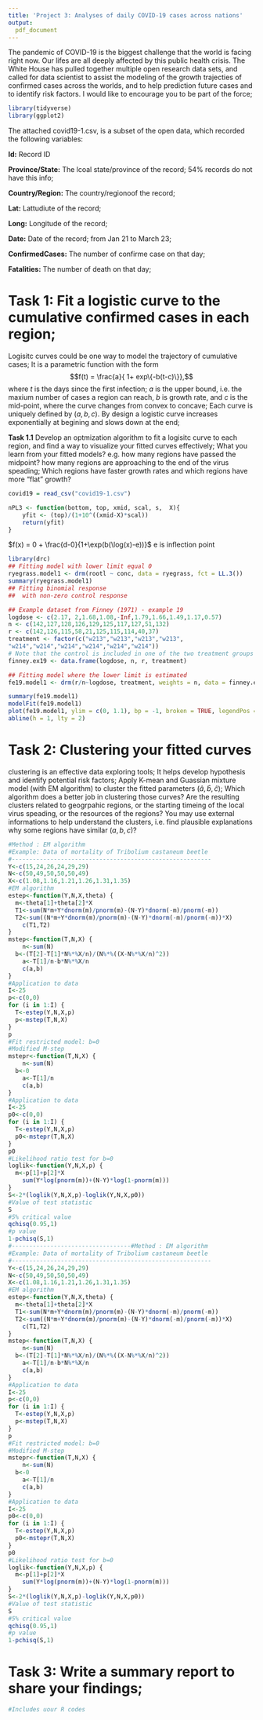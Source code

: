 ```yaml
---
title: 'Project 3: Analyses of daily COVID-19 cases across nations'
output:
  pdf_document
---
```



The pandemic of COVID-19 is the biggest challenge that the world is facing right now. Our lifes are all deeply affected by this public health crisis.  The White House has pulled together multiple open research data sets, and called for data scientist to assist the modeling  of the growth trajecties of confirmed cases across the worlds, and to help prediction future cases and to identify risk factors. I would like to encourage you to be part of the force; 

```r
library(tidyverse)
library(ggplot2)
```

The attached covid19-1.csv, is a subset of the open data, which recorded the following variables:

**Id:** Record ID

**Province/State:** The lcoal state/province of the record; 54% records do not have this info;

**Country/Region:** The country/regionoof the record;

**Lat:** Lattudiute of the record;

**Long:** Longitude of the record;

**Date:** Date of the record; from Jan 21 to March 23; 

**ConfirmedCases:** The number of confirme case on that day;

**Fatalities:** The number of death on that day;



# Task 1: Fit a logistic curve to the cumulative confirmed cases in each region;

Logisitc curves could be one way to model the trajectory of cumulative cases;  It is a parametric function with the form 
$$f(t) = \frac{a}{ 1+ exp\{-b(t-c)\}},$$
where $t$ is the days since the first infection; $a$ is the upper bound, i.e. the maxium number of cases a region can reach, $b$ is growth rate, and $c$ is the mid-point, where the curve changes from convex to concave; Each curve is uniquely defined by $(a,b,c)$. By design a logistic curve increases exponentially at begining and slows down at the end; 


**Task 1.1** Develop an optmization algorithm to fit a logisitc curve to each region, and find a way to visualize your fitted curves effectively;   What you learn from your fitted models? e.g. how many regions have passed the midpoint? how many regions are approaching to the end of the virus speading; Which regions have faster growth rates and which regions have more "flat" growth? 

```r
covid19 = read_csv("covid19-1.csv")
```

```r
nPL3 <- function(bottom, top, xmid, scal, s,  X){
    yfit <- (top)/(1+10^((xmid-X)*scal))
    return(yfit)
}
```

$f(x) = 0 + \frac{d-0}{1+\exp(b(\log(x)-e))}$
e is inflection point 


```r
library(drc)
## Fitting model with lower limit equal 0
ryegrass.model1 <- drm(rootl ~ conc, data = ryegrass, fct = LL.3())
summary(ryegrass.model1)
## Fitting binomial response
##  with non-zero control response

## Example dataset from Finney (1971) - example 19
logdose <- c(2.17, 2,1.68,1.08,-Inf,1.79,1.66,1.49,1.17,0.57)
n <- c(142,127,128,126,129,125,117,127,51,132)
r <- c(142,126,115,58,21,125,115,114,40,37)
treatment <- factor(c("w213","w213","w213","w213",
"w214","w214","w214","w214","w214","w214"))
# Note that the control is included in one of the two treatment groups
finney.ex19 <- data.frame(logdose, n, r, treatment)

## Fitting model where the lower limit is estimated
fe19.model1 <- drm(r/n~logdose, treatment, weights = n, data = finney.ex19, logDose = 10, fct = LL.3u(), type="binomial", pmodels = data.frame(treatment, 1, treatment))

summary(fe19.model1)
modelFit(fe19.model1)
plot(fe19.model1, ylim = c(0, 1.1), bp = -1, broken = TRUE, legendPos = c(0, 1))
abline(h = 1, lty = 2)
```




# Task 2: Clustering your fitted curves

clustering is an effective data exploring tools; It helps develop hypothesis and identify potential risk factors;  Apply K-mean and Guassian mixture model (with EM algorithm) to cluster the fitted parameters $(\hat{a},\hat{b},\hat{c})$; Which algorithm does a better job in clustering those curves? Are the resulting clusters related to geogrpahic regions, or the starting timeing of the local virus speading, or the resources of the regions? You may use external informations to help understand the clusters, i.e. find plausible explanations why some regions have similar $(a, b,c)$?

```r
#Method : EM algorithm
#Example: Data of mortality of Tribolium castaneum beetle
#---------------------------------------------------------
Y<-c(15,24,26,24,29,29)
N<-c(50,49,50,50,50,49)
X<-c(1.08,1.16,1.21,1.26,1.31,1.35)
#EM algorithm
estep<-function(Y,N,X,theta) {
  m<-theta[1]+theta[2]*X
  T1<-sum(N*m+Y*dnorm(m)/pnorm(m)-(N-Y)*dnorm(-m)/pnorm(-m))
  T2<-sum((N*m+Y*dnorm(m)/pnorm(m)-(N-Y)*dnorm(-m)/pnorm(-m))*X)
	c(T1,T2)
}
mstep<-function(T,N,X) {
	n<-sum(N)
  b<-(T[2]-T[1]*N%*%X/n)/(N%*%((X-N%*%X/n)^2))
	a<-T[1]/n-b*N%*%X/n
	c(a,b)
}
#Application to data
I<-25
p<-c(0,0)
for (i in 1:I) {
  T<-estep(Y,N,X,p)
  p<-mstep(T,N,X)
}
p
#Fit restricted model: b=0
#Modified M-step
mstepr<-function(T,N,X) {
	n<-sum(N)
  b<-0
	a<-T[1]/n
	c(a,b)
}
#Application to data
I<-25
p0<-c(0,0)
for (i in 1:I) {
  T<-estep(Y,N,X,p)
  p0<-mstepr(T,N,X)
}
p0
#Likelihood ratio test for b=0
loglik<-function(Y,N,X,p) {
  m<-p[1]+p[2]*X
	sum(Y*log(pnorm(m))+(N-Y)*log(1-pnorm(m)))
}
S<-2*(loglik(Y,N,X,p)-loglik(Y,N,X,p0))
#Value of test statistic
S
#5% critical value
qchisq(0.95,1)
#p value
1-pchisq(S,1)
#----------------------------------#Method : EM algorithm
#Example: Data of mortality of Tribolium castaneum beetle
#---------------------------------------------------------
Y<-c(15,24,26,24,29,29)
N<-c(50,49,50,50,50,49)
X<-c(1.08,1.16,1.21,1.26,1.31,1.35)
#EM algorithm
estep<-function(Y,N,X,theta) {
  m<-theta[1]+theta[2]*X
  T1<-sum(N*m+Y*dnorm(m)/pnorm(m)-(N-Y)*dnorm(-m)/pnorm(-m))
  T2<-sum((N*m+Y*dnorm(m)/pnorm(m)-(N-Y)*dnorm(-m)/pnorm(-m))*X)
	c(T1,T2)
}
mstep<-function(T,N,X) {
	n<-sum(N)
  b<-(T[2]-T[1]*N%*%X/n)/(N%*%((X-N%*%X/n)^2))
	a<-T[1]/n-b*N%*%X/n
	c(a,b)
}
#Application to data
I<-25
p<-c(0,0)
for (i in 1:I) {
  T<-estep(Y,N,X,p)
  p<-mstep(T,N,X)
}
p
#Fit restricted model: b=0
#Modified M-step
mstepr<-function(T,N,X) {
	n<-sum(N)
  b<-0
	a<-T[1]/n
	c(a,b)
}
#Application to data
I<-25
p0<-c(0,0)
for (i in 1:I) {
  T<-estep(Y,N,X,p)
  p0<-mstepr(T,N,X)
}
p0
#Likelihood ratio test for b=0
loglik<-function(Y,N,X,p) {
  m<-p[1]+p[2]*X
	sum(Y*log(pnorm(m))+(N-Y)*log(1-pnorm(m)))
}
S<-2*(loglik(Y,N,X,p)-loglik(Y,N,X,p0))
#Value of test statistic
S
#5% critical value
qchisq(0.95,1)
#p value
1-pchisq(S,1)
```



# Task 3: Write a summary report to share your findings;

```r
#Includes uour R codes
```

